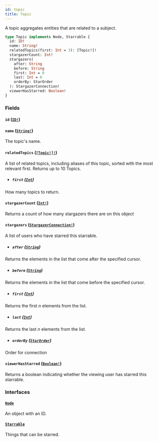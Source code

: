 ```yaml
---
id: topic
title: Topic
---
```


A topic aggregates entities that are related to a subject.

```graphql
type Topic implements Node, Starrable {
  id: ID!
  name: String!
  relatedTopics(first: Int = 3): [Topic!]!
  stargazerCount: Int!
  stargazers(
    after: String
    before: String
    first: Int = 0
    last: Int = 0
    orderBy: StarOrder
  ): StargazerConnection!
  viewerHasStarred: Boolean!
}
```

### Fields

#### `id` ([`ID!`](/docs/api/scalars/id))

#### `name` ([`String!`](/docs/api/scalars/string))

The topic's name.

#### `relatedTopics` ([`[Topic!]!`](/docs/api/objects/topic))

A list of related topics, including aliases of this topic, sorted with the most relevant
first. Returns up to 10 Topics.

- ##### `first` ([`Int`](/docs/api/scalars/int))

How many topics to return.

#### `stargazerCount` ([`Int!`](/docs/api/scalars/int))

Returns a count of how many stargazers there are on this object

#### `stargazers` ([`StargazerConnection!`](/docs/api/objects/stargazer-connection))

A list of users who have starred this starrable.

- ##### `after` ([`String`](/docs/api/scalars/string))

Returns the elements in the list that come after the specified cursor.

- ##### `before` ([`String`](/docs/api/scalars/string))

Returns the elements in the list that come before the specified cursor.

- ##### `first` ([`Int`](/docs/api/scalars/int))

Returns the first _n_ elements from the list.

- ##### `last` ([`Int`](/docs/api/scalars/int))

Returns the last _n_ elements from the list.

- ##### `orderBy` ([`StarOrder`](/docs/api/inputs/star-order))

Order for connection

#### `viewerHasStarred` ([`Boolean!`](/docs/api/scalars/boolean))

Returns a boolean indicating whether the viewing user has starred this starrable.

### Interfaces

#### [`Node`](/docs/api/interfaces/node)

An object with an ID.

#### [`Starrable`](/docs/api/interfaces/starrable)

Things that can be starred.
